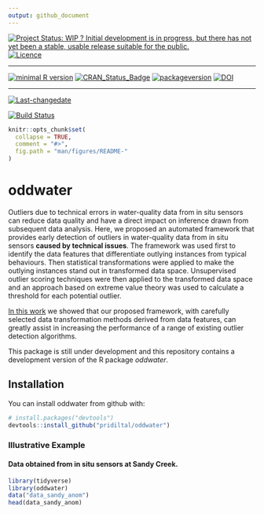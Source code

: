 ```yaml
---
output: github_document
---
```


[![Project Status: WIP ? Initial development is in progress, but there has not yet been a stable, usable release suitable for the public.](https://www.repostatus.org/badges/latest/wip.svg)](https://www.repostatus.org/#wip)
[![Licence](https://img.shields.io/badge/licence-GPL--3-blue.svg)](https://www.gnu.org/licenses/gpl-3.0.en.html)
 
---
 
[![minimal R version](https://img.shields.io/badge/R%3E%3D-3.4.0-6666ff.svg)](https://cran.r-project.org/)
[![CRAN_Status_Badge](http://www.r-pkg.org/badges/version/oddwater)](https://cran.r-project.org/package=oddwater)
[![packageversion](https://img.shields.io/badge/Package%20version-0.5.0.9000-orange.svg?style=flat-square)](commits/master)
[![DOI](https://zenodo.org/badge/143960804.svg)](https://zenodo.org/badge/latestdoi/143960804)
 
---
 
[![Last-changedate](https://img.shields.io/badge/last%20change-`r gsub('-', '--', Sys.Date())`-yellowgreen.svg)](/commits/master)

[![Build Status](https://travis-ci.org/pridiltal/oddwater.svg?branch=master)](https://travis-ci.org/pridiltal/oddwater)

<!-- README.md is generated from README.Rmd. Please edit that file -->


```r
knitr::opts_chunk$set(
  collapse = TRUE,
  comment = "#>",
  fig.path = "man/figures/README-"
)

```

# oddwater

Outliers due to technical errors in water-quality data from in situ sensors can reduce data quality and have a direct impact on inference drawn from subsequent data analysis. Here, we proposed an automated framework that provides early detection of outliers in water-quality data from in situ sensors **caused by technical issues**. The framework was used first to identify the data features that differentiate outlying instances from typical behaviours. Then statistical transformations were applied to make the outlying instances stand out in transformed data space. Unsupervised outlier scoring techniques were then applied to the transformed data space and an approach based on extreme value theory was used to calculate a threshold for each potential outlier.

[In this work](https://www.monash.edu/__data/assets/pdf_file/0007/1645027/wp01-2019.pdf) we showed that our proposed framework, with carefully selected data transformation methods derived from data features, can greatly assist in increasing the
performance of a range of existing outlier detection algorithms.


This package is still under development and this repository contains a development version of the R package *oddwater*.

## Installation

You can install oddwater from github with:

``` r
# install.packages("devtools")
devtools::install_github("pridiltal/oddwater")
```


### Illustrative Example

#### Data obtained from in situ sensors at Sandy Creek.
```r
library(tidyverse)
library(oddwater)
data("data_sandy_anom")
head(data_sandy_anom)
```
